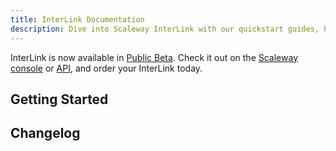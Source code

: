 ```yaml
---
title: InterLink Documentation
description: Dive into Scaleway InterLink with our quickstart guides, how-tos, tutorials and more.
---
```


<Message
  type="note"
  title="InterLink is now in Public Beta">
  InterLink is now available in [Public Beta](https://www.scaleway.com/en/betas/). Check it out on the [Scaleway console](https://account.scaleway.com/?service=elementsinterlink/) or [API](https://www.scaleway.com/en/developers/api/interlink/), and order your InterLink today.
</Message>

<ProductHeader
   productName="InterLink"
   productLogo="interlink"
   description="InterLink lets you create a secure, private connection between your external infrastructure, and your Scaleway VPC."
   url="/interlink/reference-content/overview/"
   label="InterLink Overview"
/>

## Getting Started

<Grid>
    <SummaryCard
      title="Quickstart"
      icon="rocket"
      description="Learn how to order, configure and start using your InterLink in a few steps."
      label="View Quickstart"
      url="/interlink/quickstart/"
    />
    <SummaryCard
      title="Concepts"
      icon="info"
      description="Core concepts that give you a better understanding of InterLink."
      label="View Concepts"
      url="/interlink/concepts/"
    />
    <SummaryCard
      title="How-tos"
      icon="help-circle-outline"
      description="Check our guides to ordering and configuring your InterLink."
      label="View How-tos"
      url="/interlink/how-to/"
    />
      <SummaryCard
    title="Additional Content"
    icon="book-open-outline"
    description="Read our in-depth guides to provisioning and configuring your InterLink."
    label="Read more"
    url="/interlink/reference-content/"
    />
</Grid>

<ClickableBanner
    productLogo="cli"
    title="InterLink API"
    description="Manage InterLink using the Scaleway API."
    url="https://www.scaleway.com/en/developers/api/interlink/"
    label="Go to InterLink API"
/>

## Changelog

<ChangelogList
    productName="interlink"
    numberOfChanges={3}
/>